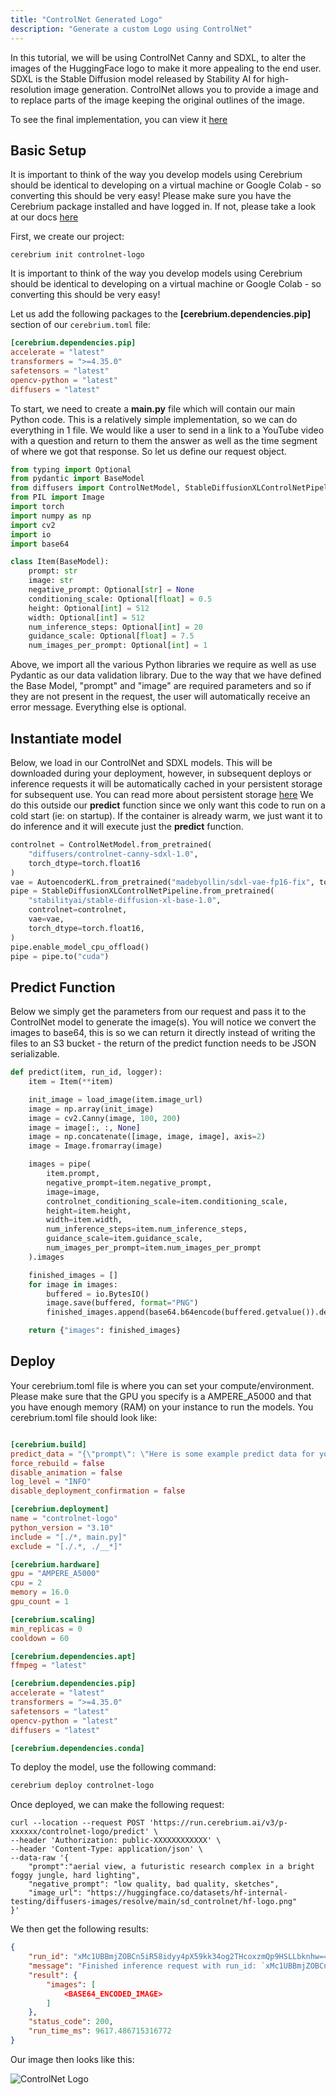 ```yaml
---
title: "ControlNet Generated Logo"
description: "Generate a custom Logo using ControlNet"
---
```


In this tutorial, we will be using ControlNet Canny and SDXL, to alter the images of the HuggingFace logo to make it more appealing to the end user. SDXL is the
Stable Diffusion model released by Stability AI for high-resolution image generation. ControlNet allows you to provide a image and to replace parts of the image keeping the
original outlines of the image.

To see the final implementation, you can view it [here](https://github.com/CerebriumAI/examples/tree/master/9-logo-controlnet)

## Basic Setup

It is important to think of the way you develop models using Cerebrium should be identical to developing on a virtual machine or Google Colab - so converting this should be very easy!
Please make sure you have the Cerebrium package installed and have logged in. If not, please take a look at our docs [here](https://docs.cerebrium.ai/cerebrium/getting-started/installation)

First, we create our project:

```
cerebrium init controlnet-logo
```

It is important to think of the way you develop models using Cerebrium should be identical to developing on a virtual machine or Google Colab - so converting this should be very easy!

Let us add the following packages to the **[cerebrium.dependencies.pip]** section of our `cerebrium.toml` file:

```toml
[cerebrium.dependencies.pip]
accelerate = "latest"
transformers = ">=4.35.0"
safetensors = "latest"
opencv-python = "latest"
diffusers = "latest"
```

To start, we need to create a **main.py** file which will contain our main Python code. This is a relatively simple implementation, so we can do everything in 1 file. We would like a user to send in a link to a YouTube video with a question and return to them the answer as well as the time segment of where we got that response.
So let us define our request object.

```python
from typing import Optional
from pydantic import BaseModel
from diffusers import ControlNetModel, StableDiffusionXLControlNetPipeline, AutoencoderKL
from PIL import Image
import torch
import numpy as np
import cv2
import io
import base64

class Item(BaseModel):
    prompt: str
    image: str
    negative_prompt: Optional[str] = None
    conditioning_scale: Optional[float] = 0.5
    height: Optional[int] = 512
    width: Optional[int] = 512
    num_inference_steps: Optional[int] = 20
    guidance_scale: Optional[float] = 7.5
    num_images_per_prompt: Optional[int] = 1
```

Above, we import all the various Python libraries we require as well as use Pydantic as our data validation library. Due to the way that we have defined the Base Model, "prompt" and "image" are required parameters and so if they are not present in the request, the user will automatically receive an error message. Everything else is optional.

## Instantiate model

Below, we load in our ControlNet and SDXL models. This will be downloaded during your deployment, however, in subsequent deploys or inference requests it will be automatically cached in your persistent storage for subsequent use. You can read more about persistent storage [here]()
We do this outside our **predict** function since we only want this code to run on a cold start (ie: on startup). If the container is already warm, we just want it to do inference and it will execute just the **predict** function.

```python
controlnet = ControlNetModel.from_pretrained(
    "diffusers/controlnet-canny-sdxl-1.0",
    torch_dtype=torch.float16
)
vae = AutoencoderKL.from_pretrained("madebyollin/sdxl-vae-fp16-fix", torch_dtype=torch.float16)
pipe = StableDiffusionXLControlNetPipeline.from_pretrained(
    "stabilityai/stable-diffusion-xl-base-1.0",
    controlnet=controlnet,
    vae=vae,
    torch_dtype=torch.float16,
)
pipe.enable_model_cpu_offload()
pipe = pipe.to("cuda")
```

## Predict Function

Below we simply get the parameters from our request and pass it to the ControlNet model to generate the image(s). You will notice we convert the images to base64, this is so we can return it directly instead of writing the files to an S3 bucket - the return of the predict function needs to be JSON serializable.

```python
def predict(item, run_id, logger):
    item = Item(**item)

    init_image = load_image(item.image_url)
    image = np.array(init_image)
    image = cv2.Canny(image, 100, 200)
    image = image[:, :, None]
    image = np.concatenate([image, image, image], axis=2)
    image = Image.fromarray(image)

    images = pipe(
        item.prompt,
        negative_prompt=item.negative_prompt,
        image=image,
        controlnet_conditioning_scale=item.conditioning_scale,
        height=item.height,
        width=item.width,
        num_inference_steps=item.num_inference_steps,
        guidance_scale=item.guidance_scale,
        num_images_per_prompt=item.num_images_per_prompt
    ).images

    finished_images = []
    for image in images:
        buffered = io.BytesIO()
        image.save(buffered, format="PNG")
        finished_images.append(base64.b64encode(buffered.getvalue()).decode("utf-8"))

    return {"images": finished_images}

```

## Deploy

Your cerebrium.toml file is where you can set your compute/environment. Please make sure that the GPU you specify is a AMPERE_A5000 and that you have enough memory (RAM) on your instance to run the models. You cerebrium.toml file should look like:

```toml

[cerebrium.build]
predict_data = "{\"prompt\": \"Here is some example predict data for your cerebrium.toml which will be used to test your predict function on build.\"}"
force_rebuild = false
disable_animation = false
log_level = "INFO"
disable_deployment_confirmation = false

[cerebrium.deployment]
name = "controlnet-logo"
python_version = "3.10"
include = "[./*, main.py]"
exclude = "[./.*, ./__*]"

[cerebrium.hardware]
gpu = "AMPERE_A5000"
cpu = 2
memory = 16.0
gpu_count = 1

[cerebrium.scaling]
min_replicas = 0
cooldown = 60

[cerebrium.dependencies.apt]
ffmpeg = "latest"

[cerebrium.dependencies.pip]
accelerate = "latest"
transformers = ">=4.35.0"
safetensors = "latest"
opencv-python = "latest"
diffusers = "latest"

[cerebrium.dependencies.conda]

```

To deploy the model, use the following command:

```bash
cerebrium deploy controlnet-logo
```

Once deployed, we can make the following request:

```curl
curl --location --request POST 'https://run.cerebrium.ai/v3/p-xxxxxx/controlnet-logo/predict' \
--header 'Authorization: public-XXXXXXXXXXXX' \
--header 'Content-Type: application/json' \
--data-raw '{
    "prompt":"aerial view, a futuristic research complex in a bright foggy jungle, hard lighting",
    "negative_prompt": "low quality, bad quality, sketches",
    "image_url": "https://huggingface.co/datasets/hf-internal-testing/diffusers-images/resolve/main/sd_controlnet/hf-logo.png"
}'
```

We then get the following results:

```json
{
    "run_id": "xMc1UBBmjZOBCn5iR58idyy4pX59kk34og2THcoxzmQp9HSLLbknhw==",
    "message": "Finished inference request with run_id: `xMc1UBBmjZOBCn5iR58idyy4pX59kk34og2THcoxzmQp9HSLLbknhw==`",
    "result": {
        "images": [
            <BASE64_ENCODED_IMAGE>
        ]
    },
    "status_code": 200,
    "run_time_ms": 9617.486715316772
}
```

Our image then looks like this:

![ControlNet Logo](/images/examples/controlnet.png)
